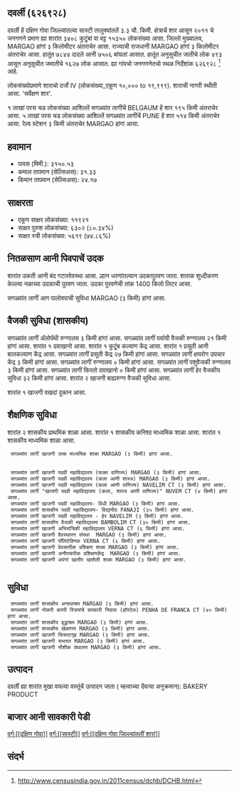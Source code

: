 {{माहितीचौकट भारतीय न्यायक्षेत्र
|प्रकार=शार
|जनगणना २०११_स्थलनिर्देशांक=626928
|स्थानीक_नांव=दवर्ली
|तालुका_नांव=सास्टी
|जिल्लो_नांव=दक्षिण गोवा
|राज्य_नांव =गोवा
|विभाग=
|जिल्लो =[[दक्षिण गोवा]]
|तालुका_नांवे =[[सास्टी]]
|लागींचें शार=[[BELGAUM]]
|अक्षांश=
|रेखांश=
|शोधक_स्थान =right
|क्षेत्रफळ_एकूण=3.3
|दर्या सपाटी पसून उंची=
|लोकसंख्या_एकूण=15350
|लोकसंख्या_वर्स=2011
|लोकसंख्या_घनत्व=4651
|लोकसंख्या_पुरूश=7844
|लोकसंख्या_स्त्री=7506
|लिंग_गुणोत्तर=956
|अधिकृत_भाशा=[[कोंकणी, मराठी]]
}}

== दवर्ली (६२६९२८) ==

दवर्ली हें दक्षिण गोवा जिल्ल्यांतल्या सास्टी तालुक्यांतलें ३.३ चौ. किमी. क्षेत्राचें शार आसून २०११ चे जनगणने प्रमाण ह्या शारांत ३४०८ कुटुंबां वा वट्ट १५३५० लोकसंख्या आसा. जिल्लो मुख्यालय, MARGAO हांगां ३ किलोमीटर अंतराचेर आसा. राज्याची राजधानी MARGAO हांगां ३ किलोमीटर अंतराचेर आसा.   हातूंत ७८४४ दादले आनी ७५०६ बांयलां आसात. हातूंत अनुसुचीत जातीचे लोक ४९३ आसून अनुसुचीत जमातीचे १६२७ लोक आसात. ह्या गांवचो जनगणनेतचो स्थळ निर्देशांक ६२६९२८  <ref>http://www.censusindia.gov.in/2011census/dchb/DCHB.html</ref> आहे.

लोकसंख्योप्रमाणे शाराचो दर्जो IV (लोकसंख्या_एकूण १०,००० to १९,९९९).
शाराची नागरी स्थीती आसा. 'सर्वेक्षण शार'.

१  लाखां परस चड लोकसंख्या आशिल्लें सगळ्यांत लागींचें BELGAUM हें शार १९५ किमी अंतराचेर आसा. ५  लाखां परस चड लोकसंख्या आशिल्लें सगळ्यांत लागींचें PUNE हें शार ५१४ किमी अंतराचेर आसा. रेल्व स्टेशन ३ किमी अंतराचेर MARGAO हांगां आसा.


== हवामान ==  
* पावस (मिमी.): ३१५०.५३ 
* कमाल तापमान (सेल्सिअस): ३१.३३
* किमान तापमान (सेल्सिअस): २४.१७


== साक्षरता ==  
* एकूण साक्षर लोकसंख्या: ११९२१
* साक्षर पुरुश लोकसंख्या: ६३०२ (८०.३४%)
* साक्षर स्त्री लोकसंख्या: ५६१९ (७४.८६%)


== नितळसाण आनी पिवपाचें उदक ==  
शारांत उकती आनी बंद गटारवेवस्था आसा.
ल्हान धरणांतल्यान उदकापुरवण जाता. शाराक शुध्दीकरण केल्ल्या नळाच्या उदकाची पुरवण जाता. उदका पुरवणेची तांक 1400 किलो लिटर आसा.

सगळ्यांत लागीं आग पालोवपाची सुविधा MARGAO (३ किमी) हांगां आसा.


== वैजकी सुविधा (शासकीय) ==
सगळ्यांत लागीं अ‍ॅलोपॅथी रुग्णालय ३ किमी हांगां आसा.
सगळ्यांत लागीं पर्यायी वैजकी रुग्णालय २१ किमी हांगां आसा.
﻿शारांत १ दवाखानो आसा.
﻿शारांत १ कुटूंब कल्याण केंद्र आसा.
﻿शारांत १ प्रसूती आनी बालकल्याण केंद्र आसा.
सगळ्यांत लागीं प्रसूती केंद्र २७ किमी हांगां आसा.
सगळ्यांत लागीं क्षयरोग उपचार केंद्र  ३ किमी हांगां आसा.
सगळ्यांत लागीं रुग्णालय ० किमी हांगां आसा.
सगळ्यांत लागीं पशुवैजकी रुग्णालय  ३ किमी हांगां आसा.
सगळ्यांत लागीं फिरतो दवाखानो ० किमी हांगां आसा.
सगळ्यांत लागीं हेर वैजकीय सुविधा ३२ किमी हांगां आसा.
शारांत २ खाजगी बाह्यरुग्ण वैजकी सुविधा आसा.


﻿शारांत १ खाजगी वखदां दुकान आसा.


== शैक्षणिक सुविधा ==
शारांत २ शासकीय प्राथमिक शाळा आसा.  
﻿शारांत १ शासकीय कनिश्ठ माध्यमिक शाळा  आसा.   
﻿शारांत १ शासकीय माध्यमिक शाळा आसा.   
  सगळ्यांत लागीं खाजगी उच्च माध्यमिक शाळा MARGAO (३ किमी) हांगां आसा.
   
   
  सगळ्यांत लागीं खाजगी पदवी महाविद्यालय (फक्त वाणिज्य) MARGAO (३ किमी) हांगां आसा.
  सगळ्यांत लागीं खाजगी पदवी महाविद्यालय (कला आणी शास्त्र) MARGAO (३ किमी) हांगां आसा.
  सगळ्यांत लागीं खाजगी पदवी महाविद्यालय (कला आणी वाणिज्य) NAVELIM CT (३ किमी) हांगां आसा.
  सगळ्यांत लागीं "खाजगी पदवी महाविद्यालय (कला, शास्त्र आणी वाणिज्य)" NUVEM CT (४ किमी) हांगां आसा.
  सगळ्यांत लागीं खाजगी पदवी महाविद्यालय- विधी MARGAO (३ किमी) हांगां आसा.
  सगळ्यांत लागीं शासकीय पदवी महाविद्यालय- विद्यापीठ PANAJI (३५ किमी) हांगां आसा.
  सगळ्यांत लागीं खाजगी पदवी महाविद्यालय - हेर NAVELIM (३ किमी) हांगां आसा.
  सगळ्यांत लागीं शासकीय वैजकी महाविद्यालय BAMBOLIM CT (३० किमी) हांगां आसा.
  सगळ्यांत लागीं खाजगी अभियांत्रिकी महाविद्यालय VERNA CT (६ किमी) हांगां आसा.
  सगळ्यांत लागीं खाजगी वैवस्थापन संस्था  MARGAO (३ किमी) हांगां आसा.
  सगळ्यांत लागीं खाजगी पॉलिटेक्निक VERNA CT (६ किमी) हांगां आसा.
  सगळ्यांत लागीं खाजगी वेवसायीक प्रशिक्षण शाळा MARGAO (३ किमी) हांगां आसा.
  सगळ्यांत लागीं खाजगी अनौपचारीक प्रशिक्षणकेंद्र  MARGAO (३ किमी) हांगां आसा.
  सगळ्यांत लागीं खाजगी अपंगां खातीर खाशेली शाळा MARGAO (३ किमी) हांगां आसा.
   


== सुविधा ==
  सगळ्यांत लागीं शासकीय अनाथाश्रम MARGAO (३ किमी) हांगां आसा.
  सगळ्यांत लागीं नोकरी करपी स्त्रियांचें सरकारी निवास (हॉस्टेल) PENHA DE FRANCA CT (४० किमी) हांगां आसा.
  सगळ्यांत लागीं शासकीय वृद्धाश्रम MARGAO (३ किमी) हांगां आसा.
  सगळ्यांत लागीं शासकीय खेळांगण MARGAO (३ किमी) हांगां आसा.
  सगळ्यांत लागीं खाजगी चित्रपटगृह MARGAO (३ किमी) हांगां आसा.
  सगळ्यांत लागीं खाजगी सभाघर MARGAO (३ किमी) हांगां आसा.
  सगळ्यांत लागीं खाजगी भौशीक ग्रंथालय MARGAO (३ किमी) हांगां आसा.


== उत्पादन ==
दवर्ली ह्या शारांत मुखा वयल्या वस्तूंचें उत्पादन जाता ( म्हत्वाच्या देंवत्या अनुक्रमान): BAKERY PRODUCT


== बाजार आनी सावकारी पेडी  ==








[[वर्ग:[[दक्षिण गोवा]]]]
[[वर्ग:[[सास्टी]]]]
[[वर्ग:[[दक्षिण गोवा जिल्ल्यांतलीं शारां]]]]


== संदर्भ ==
 


